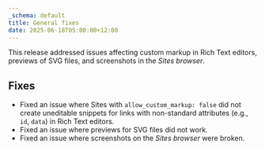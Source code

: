 ```yaml
---
_schema: default
title: General fixes
date: 2025-06-18T05:00:00+12:00
---
```

This release addressed issues affecting custom markup in Rich Text editors, previews of SVG files, and screenshots in the *Sites browser*.

## Fixes

* Fixed an issue where Sites with `allow_custom_markup: false` did not create uneditable snippets for links with non-standard attributes (e.g., `id`,  `data`) in Rich Text editors.
* Fixed an issue where previews for SVG files did not work.
* Fixed an issue where screenshots on the *Sites browser* were broken.